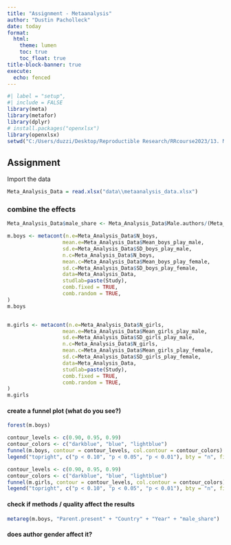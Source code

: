 ```yaml
---
title: "Assignment - Metaanalysis"
author: "Dustin Pacholleck"
date: today
format:  
  html:
    theme: lumen
    toc: true
    toc_float: true
title-block-banner: true
execute:
  echo: fenced
---
```

```r
#| label = "setup",
#| include = FALSE
library(meta)
library(metafor)
library(dplyr)
# install.packages("openxlsx")
library(openxlsx)
setwd("C:/Users/duzzi/Desktop/Reproductible Research/RRcourse2023/13. Metaanalysis")
```

## Assignment 
Import the data

```r
Meta_Analysis_Data = read.xlsx("data\\metaanalysis_data.xlsx")
```

### combine the effects
```r
Meta_Analysis_Data$male_share <- Meta_Analysis_Data$Male.authors/(Meta_Analysis_Data$Female.authors+Meta_Analysis_Data$Male.authors)

m.boys <- metacont(n.e=Meta_Analysis_Data$N_boys,
                  mean.e=Meta_Analysis_Data$Mean_boys_play_male,
                  sd.e=Meta_Analysis_Data$SD_boys_play_male,
                  n.c=Meta_Analysis_Data$N_boys,
                  mean.c=Meta_Analysis_Data$Mean_boys_play_female,
                  sd.c=Meta_Analysis_Data$SD_boys_play_female,
                  data=Meta_Analysis_Data,
                  studlab=paste(Study),
                  comb.fixed = TRUE,
                  comb.random = TRUE,
)
m.boys


m.girls <- metacont(n.e=Meta_Analysis_Data$N_girls,
                  mean.e=Meta_Analysis_Data$Mean_girls_play_male,
                  sd.e=Meta_Analysis_Data$SD_girls_play_male,
                  n.c=Meta_Analysis_Data$N_girls,
                  mean.c=Meta_Analysis_Data$Mean_girls_play_female,
                  sd.c=Meta_Analysis_Data$SD_girls_play_female,
                  data=Meta_Analysis_Data,
                  studlab=paste(Study),
                  comb.fixed = TRUE,
                  comb.random = TRUE,
)
m.girls

```
#### create a funnel plot (what do you see?)
```r

forest(m.boys)

contour_levels <- c(0.90, 0.95, 0.99)
contour_colors <- c("darkblue", "blue", "lightblue")
funnel(m.boys, contour = contour_levels, col.contour = contour_colors)
legend("topright", c("p < 0.10", "p < 0.05", "p < 0.01"), bty = "n", fill = contour_colors)

contour_levels <- c(0.90, 0.95, 0.99)
contour_colors <- c("darkblue", "blue", "lightblue")
funnel(m.girls, contour = contour_levels, col.contour = contour_colors)
legend("topright", c("p < 0.10", "p < 0.05", "p < 0.01"), bty = "n", fill = contour_colors)
```
#### check if methods / quality affect the results
```r


metareg(m.boys, "Parent.present" + "Country" + "Year" + "male_share") 
```

#### does author gender affect it?
